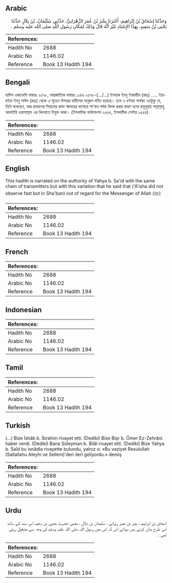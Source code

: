 ## Arabic


<div dir="rtl" lang="ar" style={{fontSize:'larger',backgroundColor:'#f8f9fa',padding:20}}>
وَحَدَّثَنَا إِسْحَاقُ بْنُ إِبْرَاهِيمَ، أَخْبَرَنَا بِشْرُ بْنُ عُمَرَ الزَّهْرَانِيُّ، حَدَّثَنِي سُلَيْمَانُ، بْنُ بِلاَلٍ حَدَّثَنَا يَحْيَى بْنُ سَعِيدٍ، بِهَذَا الإِسْنَادِ غَيْرَ أَنَّهُ قَالَ وَذَلِكَ لِمَكَانِ رَسُولِ اللَّهِ صلى الله عليه وسلم ‏.‏
</div>
<div style={{backgroundColor:'#f8f9fa',padding:20, marginBottom: 10}}><table> <thead> <tr> <th>References:</th> <th></th> </tr> </thead> <tbody><tr><td>Hadith No</td><td>2688</td></tr><tr><td>Arabic No</td><td>1146.02</td></tr><tr><td>Reference</td><td>Book 13 Hadith 194</td></tr></tbody></table></div>

## Bengali


<div dir="ltr" lang="bn" style={{fontSize:'larger',backgroundColor:'#f8f9fa',padding:20}}>
হাদিস একাডেমি নাম্বারঃ ২৫৭৮, আন্তর্জাতিক নাম্বারঃ ১১৪৬ ২৫৭৮-(.../...) ইসহাক ইবনু ইবরাহীম (রহঃ) ..... ইয়াহইয়া ইবনু সাঈদ (রহঃ) থেকে এ সূত্রেও উপরের হাদীসের অনুরূপ বর্ণিত হয়েছে। তবে এ বর্ণনায় পার্থক্য এতটুকু যে, তিনি বলেছেন, আর রমযানের সিয়ামের কাযা আদায়ের ব্যাপারে শা'বান পর্যন্ত বিলম্ব করার কারণ হলো রসূলুল্লাহ সাল্লাল্লাহু আলাইহি ওয়াসাল্লাম এর খিদমাতে নিযুক্ত থাকা। (ইসলামিক ফাউন্ডেশন ২৫৫৫, ইসলামীক সেন্টার ২৫৫৪)
</div>
<div style={{backgroundColor:'#f8f9fa',padding:20, marginBottom: 10}}><table> <thead> <tr> <th>References:</th> <th></th> </tr> </thead> <tbody><tr><td>Hadith No</td><td>2688</td></tr><tr><td>Arabic No</td><td>1146.02</td></tr><tr><td>Reference</td><td>Book 13 Hadith 194</td></tr></tbody></table></div>

## English


<div dir="ltr" lang="en" style={{fontSize:'larger',backgroundColor:'#f8f9fa',padding:20}}>
This hadith is narrated on the authority of Yahya b. Sa'id with the same chain of transmitters but with this variation that he said that ('A'isha did not observe fast but in Sha'ban) out of regard for the Messenger of Allah (ﷺ)
</div>
<div style={{backgroundColor:'#f8f9fa',padding:20, marginBottom: 10}}><table> <thead> <tr> <th>References:</th> <th></th> </tr> </thead> <tbody><tr><td>Hadith No</td><td>2688</td></tr><tr><td>Arabic No</td><td>1146.02</td></tr><tr><td>Reference</td><td>Book 13 Hadith 194</td></tr></tbody></table></div>

## French


<div dir="ltr" lang="fr" style={{fontSize:'larger',backgroundColor:'#f8f9fa',padding:20}}>

</div>
<div style={{backgroundColor:'#f8f9fa',padding:20, marginBottom: 10}}><table> <thead> <tr> <th>References:</th> <th></th> </tr> </thead> <tbody><tr><td>Hadith No</td><td>2688</td></tr><tr><td>Arabic No</td><td>1146.02</td></tr><tr><td>Reference</td><td>Book 13 Hadith 194</td></tr></tbody></table></div>

## Indonesian


<div dir="ltr" lang="id" style={{fontSize:'larger',backgroundColor:'#f8f9fa',padding:20}}>

</div>
<div style={{backgroundColor:'#f8f9fa',padding:20, marginBottom: 10}}><table> <thead> <tr> <th>References:</th> <th></th> </tr> </thead> <tbody><tr><td>Hadith No</td><td>2688</td></tr><tr><td>Arabic No</td><td>1146.02</td></tr><tr><td>Reference</td><td>Book 13 Hadith 194</td></tr></tbody></table></div>

## Tamil


<div dir="ltr" lang="ta" style={{fontSize:'larger',backgroundColor:'#f8f9fa',padding:20}}>

</div>
<div style={{backgroundColor:'#f8f9fa',padding:20, marginBottom: 10}}><table> <thead> <tr> <th>References:</th> <th></th> </tr> </thead> <tbody><tr><td>Hadith No</td><td>2688</td></tr><tr><td>Arabic No</td><td>1146.02</td></tr><tr><td>Reference</td><td>Book 13 Hadith 194</td></tr></tbody></table></div>

## Turkish


<div dir="ltr" lang="tr" style={{fontSize:'larger',backgroundColor:'#f8f9fa',padding:20}}>
(…) Bize İshâk b. İbrahim rivayet etti. (Dediki) Bize Bişr b. Ömer Ez-Zehrâni haber verdi. (Dediki) Bana Süleyman b. Bilâl rivayet etti. (Dediki) Bize Yahya b. Saîd bu isnâdla rivayette bulundu, yalnız o: «Bu vaziyet Resulullah (Sallallahu Aleyhi ve Sellem)'den ileri geliyordu.» demiş
</div>
<div style={{backgroundColor:'#f8f9fa',padding:20, marginBottom: 10}}><table> <thead> <tr> <th>References:</th> <th></th> </tr> </thead> <tbody><tr><td>Hadith No</td><td>2688</td></tr><tr><td>Arabic No</td><td>1146.02</td></tr><tr><td>Reference</td><td>Book 13 Hadith 194</td></tr></tbody></table></div>

## Urdu


<div dir="rtl" lang="ur" style={{fontSize:'larger',backgroundColor:'#f8f9fa',padding:20}}>
اسحاق بن ابراہیم ، بشر بن عمر زہرانی ، سلیمان بن بلال ، یحییٰ حضرت یحییٰ بن سعید اس سند کے ساتھ اس طرح بیان کرتے ہیں سوائے اس کہ اس میں رسول اللہ صلی اللہ علیہ وسلم کی وجہ سے مشغول رہتی تھی ۔
</div>
<div style={{backgroundColor:'#f8f9fa',padding:20, marginBottom: 10}}><table> <thead> <tr> <th>References:</th> <th></th> </tr> </thead> <tbody><tr><td>Hadith No</td><td>2688</td></tr><tr><td>Arabic No</td><td>1146.02</td></tr><tr><td>Reference</td><td>Book 13 Hadith 194</td></tr></tbody></table></div>